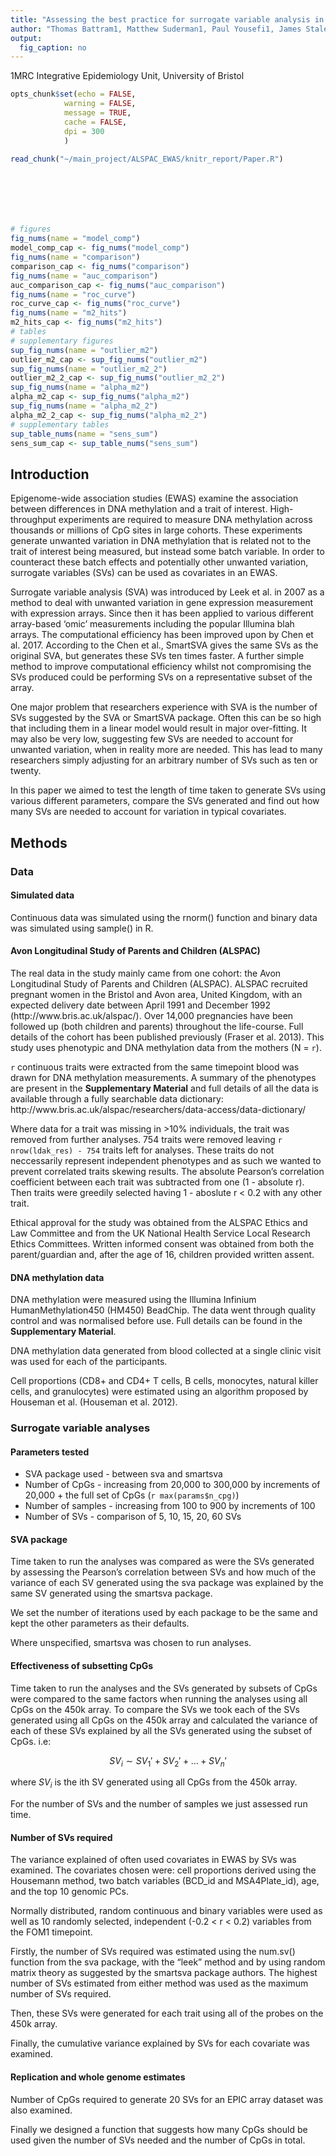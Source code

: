 ```yaml
---
title: "Assessing the best practice for surrogate variable analysis in epigenome-wide association studies"
author: "Thomas Battram1, Matthew Suderman1, Paul Yousefi1, James Staley1"
output:
  fig_caption: no
---
```


1MRC Integrative Epidemiology Unit, University of Bristol

```r
opts_chunk$set(echo = FALSE, 
            warning = FALSE, 
            message = TRUE, 
            cache = FALSE, 
            dpi = 300
            )
```

```r
read_chunk("~/main_project/ALSPAC_EWAS/knitr_report/Paper.R")
```

``` r
```

```r
```  

```r
```  

```r
```

```r
``` 

```r
``` 

```r
# figures
fig_nums(name = "model_comp")
model_comp_cap <- fig_nums("model_comp")
fig_nums(name = "comparison")
comparison_cap <- fig_nums("comparison")
fig_nums(name = "auc_comparison")
auc_comparison_cap <- fig_nums("auc_comparison")
fig_nums(name = "roc_curve")
roc_curve_cap <- fig_nums("roc_curve")
fig_nums(name = "m2_hits")
m2_hits_cap <- fig_nums("m2_hits")
# tables
# supplementary figures
sup_fig_nums(name = "outlier_m2")
outlier_m2_cap <- sup_fig_nums("outlier_m2")
sup_fig_nums(name = "outlier_m2_2")
outlier_m2_2_cap <- sup_fig_nums("outlier_m2_2")
sup_fig_nums(name = "alpha_m2")
alpha_m2_cap <- sup_fig_nums("alpha_m2")
sup_fig_nums(name = "alpha_m2_2")
alpha_m2_2_cap <- sup_fig_nums("alpha_m2_2")
# supplementary tables
sup_table_nums(name = "sens_sum")
sens_sum_cap <- sup_table_nums("sens_sum")
```



## Introduction

Epigenome-wide association studies (EWAS) examine the association between differences in DNA methylation and a trait of interest. High-throughput experiments are required to measure DNA methylation across thousands or millions of CpG sites in large cohorts. These experiments generate unwanted variation in DNA methylation that is related not to the trait of interest being measured, but instead some batch variable. In order to counteract these batch effects and potentially other unwanted variation, surrogate variables (SVs) can be used as covariates in an EWAS. 

Surrogate variable analysis (SVA) was introduced by Leek et al. in 2007 as a method to deal with unwanted variation in gene expression measurement with expression arrays. Since then it has been applied to various different array-based 'omic' measurements including the popular Illumina blah arrays. The computational efficiency has been improved upon by Chen et al. 2017. According to the Chen et al., SmartSVA gives the same SVs as the original SVA, but generates these SVs ten times faster. A further simple method to improve computational efficiency whilst not compromising the SVs produced could be performing SVs on a representative subset of the array.

One major problem that researchers experience with SVA is the number of SVs suggested by the SVA or SmartSVA package. Often this can be so high that including them in a linear model would result in major over-fitting. It may also be very low, suggesting few SVs are needed to account for unwanted variation, when in reality more are needed. This has lead to many researchers simply adjusting for an arbitrary number of SVs such as ten or twenty. 

In this paper we aimed to test the length of time taken to generate SVs using various different parameters, compare the SVs generated and find out how many SVs are needed to account for variation in typical covariates.

## Methods

### Data

#### Simulated data
Continuous data was simulated using the rnorm() function and binary data was simulated using sample() in R. 

#### Avon Longitudinal Study of Parents and Children (ALSPAC)
The real data in the study mainly came from one cohort: the Avon Longitudinal Study of Parents and Children (ALSPAC). ALSPAC recruited pregnant women in the Bristol and Avon area, United Kingdom, with an expected delivery date between April 1991 and December 1992 (http://www.bris.ac.uk/alspac/). Over 14,000 pregnancies have been followed up (both children and parents) throughout the life-course. Full details of the cohort has been published previously (Fraser et al. 2013). This study uses phenotypic and DNA methylation data from the mothers (N = `r `).

`r ` continuous traits were extracted from the same timepoint blood was drawn for DNA methylation measurements. A summary of the phenotypes are present in the __Supplementary Material__ and full details of all the data is available through a fully searchable data dictionary: http://www.bris.ac.uk/alspac/researchers/data-access/data-dictionary/

Where data for a trait was missing in >10% individuals, the trait was removed from further analyses. 754 traits were removed leaving `r nrow(ldak_res) - 754` traits left for analyses. These traits do not neccessarily represent independent phenotypes and as such we wanted to prevent correlated traits skewing results. The absolute Pearson's correlation coefficient between each trait was subtracted from one (1 - absolute r). Then traits were greedily selected having 1 - aboslute r < 0.2 with any other trait.

Ethical approval for the study was obtained from the ALSPAC Ethics and Law Committee and from the UK National Health Service Local Research Ethics Committees. Written informed consent was obtained from both the parent/guardian and, after the age of 16, children provided written assent.

#### DNA methylation data
DNA methylation were measured using the Illumina Infinium HumanMethylation450 (HM450) BeadChip. The data went through quality control and was normalised before use. Full details can be found in the __Supplementary Material__.

DNA methylation data generated from blood collected at a single clinic visit was used for each of the participants. 

Cell proportions (CD8+ and CD4+ T cells, B cells, monocytes, natural killer cells, and granulocytes) were estimated using an algorithm proposed by Houseman et al. (Houseman et al. 2012).

### Surrogate variable analyses

#### Parameters tested
* SVA package used - between sva and smartsva
* Number of CpGs - increasing from 20,000 to 300,000 by increments of 20,000 + the full set of CpGs (`r max(params$n_cpg)`)  
* Number of samples - increasing from 100 to 900 by increments of 100
* Number of SVs - comparison of 5, 10, 15, 20, 60 SVs

#### SVA package
Time taken to run the analyses was compared as were the SVs generated by assessing the Pearson's correlation between SVs and how much of the variance of each SV generated using the sva package was explained by the same SV generated using the smartsva package.

We set the number of iterations used by each package to be the same and kept the other parameters as their defaults. 
 
Where unspecified, smartsva was chosen to run analyses.

#### Effectiveness of subsetting CpGs
Time taken to run the analyses and the SVs generated by subsets of CpGs were compared to the same factors when running the analyses using all CpGs on the 450k array. To compare the SVs we took each of the SVs generated using all CpGs on the 450k array and calculated the variance of each of these SVs explained by all the SVs generated using the subset of CpGs. i.e:

$$SV_i \sim SV_1' + SV_2' + ... + SV_n'$$

where _SV~i~_ is the ith SV generated using all CpGs from the 450k array. 

For the number of SVs and the number of samples we just assessed run time.

#### Number of SVs required

The variance explained of often used covariates in EWAS by SVs was examined. The covariates chosen were: cell proportions derived using the Housemann method, two batch variables (BCD_id and MSA4Plate_id), age, and the top 10 genomic PCs. 

Normally distributed, random continuous and binary variables were used as well as 10 randomly selected, independent (-0.2 < r < 0.2) variables from the FOM1 timepoint.

Firstly, the number of SVs required was estimated using the num.sv() function from the sva package, with the "leek" method and by using random matrix theory as suggested by the smartsva package authors. The highest number of SVs estimated from either method was used as the maximum number of SVs required. 

Then, these SVs were generated for each trait using all of the probes on the 450k array.

Finally, the cumulative variance explained by SVs for each covariate was examined. 

#### Replication and whole genome estimates

Number of CpGs required to generate 20 SVs for an EPIC array dataset was also examined.

Finally we designed a function that suggests how many CpGs should be used given the number of SVs needed and the number of CpGs in total.




